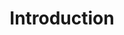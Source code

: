 ---
title: "Introduction"
description: "The UPITranzact Android SDK enables seamless UPI payment processing for merchants. This documentation will guide you through the installation and implementation of the SDK in your Android application."
---